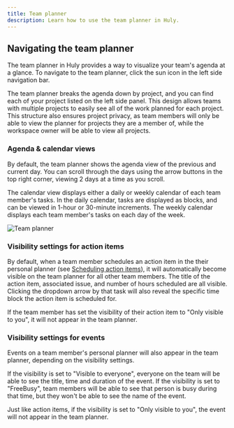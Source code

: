 ```yaml
---
title: Team planner
description: Learn how to use the team planner in Huly.
---
```



## Navigating the team planner

The team planner in Huly provides a way to visualize your team's agenda at a glance. To navigate to the team planner, click the sun icon in the left side navigation bar.

The team planner breaks the agenda down by project, and you can find each of your project listed on the left side panel. This design allows teams with multiple projects to easily see all of the work planned for each project. This structure also ensures project privacy, as team members will only be able to view the planner for projects they are a member of, while the workspace owner will be able to view all projects.

### Agenda & calendar views

By default, the team planner shows the agenda view of the previous and current day. You can scroll through the days using the arrow buttons in the top right corner, viewing 2 days at a time as you scroll.

The calendar view displays either a daily or weekly calendar of each team member's tasks. In the daily calendar, tasks are displayed as blocks, and can be viewed in 1-hour or 30-minute increments. The weekly calendar displays each team member's tasks on each day of the week.

<Image src={teamPlanner} alt="Team planner" inferSize quality="max" />

### Visibility settings for action items

By default, when a team member schedules an action item in the their personal planner (see [Scheduling action items](/task-tracking/scheduling-action-items)), it will automatically become visible on the team planner for all other team members. The title of the action item, associated issue, and number of hours scheduled are all visible. Clicking the dropdown arrow by that task will also reveal the specific time block the action item is scheduled for.

If the team member has set the visibility of their action item to "Only visible to you", it will not appear in the team planner.

### Visibility settings for events

Events on a team member's personal planner will also appear in the team planner, depending on the visibility settings.

If the visibility is set to "Visible to everyone", everyone on the team will be able to see the title, time and duration of the event. If the visibility is set to "FreeBusy", team members will be able to see that person is busy during that time, but they won't be able to see the name of the event.

Just like action items, if the visibility is set to "Only visible to you", the event will not appear in the team planner.
